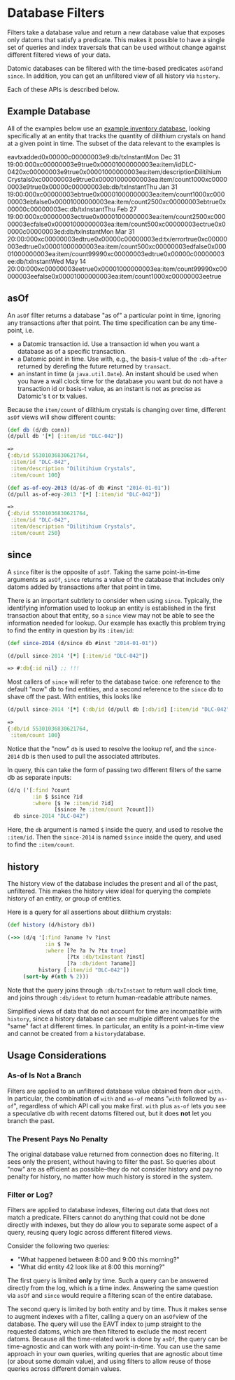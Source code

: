 Database Filters
================

Filters take a database value and return a new database value that exposes only datoms that satisfy a predicate. This makes it possible to have a single set of queries and index traversals that can be used without change against different filtered views of your data.

Datomic databases can be filtered with the time-based predicates `asOf`and `since`. In addition, you can get an unfiltered view of all history via `history`.

Each of these APIs is described below.

Example Database
----------------

All of the examples below use an [example inventory database](https://github.com/cognitect-labs/day-of-datomic-cloud/blob/master/tutorial/filters.clj), looking specifically at an entity that tracks the quantity of dilithium crystals on hand at a given point in time. The subset of the data relevant to the examples is

eavtxadded0x00000c00000003e9:db/txInstantMon Dec 31 19:00:000xc00000003e9true0x00001000000003ea:item/idDLC-0420xc00000003e9true0x00001000000003ea:item/descriptionDilitihium Crystals0xc00000003e9true0x00001000000003ea:item/count1000xc00000003e9true0x00000c00000003eb:db/txInstantThu Jan 31 19:00:000xc00000003ebtrue0x00001000000003ea:item/count1000xc00000003ebfalse0x00001000000003ea:item/count2500xc00000003ebtrue0x00000c00000003ec:db/txInstantThu Feb 27 19:00:000xc00000003ectrue0x00001000000003ea:item/count2500xc00000003ecfalse0x00001000000003ea:item/count500xc00000003ectrue0x00000c00000003ed:db/txInstantMon Mar 31 20:00:000xc00000003edtrue0x00000c00000003ed:tx/errortrue0xc00000003edtrue0x00001000000003ea:item/count500xc00000003edfalse0x00001000000003ea:item/count99990xc00000003edtrue0x00000c00000003ee:db/txInstantWed May 14 20:00:000xc00000003eetrue0x00001000000003ea:item/count99990xc00000003eefalse0x00001000000003ea:item/count1000xc00000003eetrue



asOf
----

An `asOf` filter returns a database "as of" a particular point in time, ignoring any transactions after that point. The time specification can be any time-point, i.e.

- a Datomic transaction id. Use a transaction id when you want a database as of a specific transaction.
- a Datomic point in time. Use with, e.g., the basis-t value of the `:db-after` returned by derefing the future returned by `transact`.
- an instant in time (a `java.util.Date`). An instant should be used when you have a wall clock time for the database you want but do not have a transaction id or basis-t value, as an instant is not as precise as Datomic's t or tx values.

Because the `item/count` of dilithium crystals is changing over time, different `asOf` views will show different counts:

```clojure
(def db (d/db conn))
(d/pull db '[*] [:item/id "DLC-042"])
```



```clojure
=>
{:db/id 55301036830621764, 
 :item/id "DLC-042", 
 :item/description "Dilitihium Crystals", 
 :item/count 100}

```



```clojure
(def as-of-eoy-2013 (d/as-of db #inst "2014-01-01"))
(d/pull as-of-eoy-2013 '[*] [:item/id "DLC-042"])
```



```clojure
=>
{:db/id 55301036830621764, 
 :item/id "DLC-042", 
 :item/description "Dilitihium Crystals", 
 :item/count 250}
```







since
-----

A `since` filter is the opposite of `asOf`. Taking the same point-in-time arguments as `asOf`, `since` returns a value of the database that includes only datoms added by transactions after that point in time.

There is an important subtlety to consider when using `since`. Typically, the identifying information used to lookup an entity is established in the first transaction about that entity, so a `since` view may not be able to see the information needed for lookup. Our example has exactly this problem trying to find the entity in question by its `:item/id`:

```clojure
(def since-2014 (d/since db #inst "2014-01-01"))

(d/pull since-2014 '[*] [:item/id "DLC-042"])
```



```clojure
=> #:db{:id nil} ;; !!!
```



Most callers of `since` will refer to the database twice: one reference to the default "now" db to find entities, and a second reference to the `since` db to shave off the past. With entities, this looks like

```clojure
(d/pull since-2014 '[*] (:db/id (d/pull db [:db/id] [:item/id "DLC-042"])))
```



```clojure
=>
{:db/id 55301036830621764, 
 :item/count 100}
```



Notice that the "now" `db` is used to resolve the lookup ref, and the `since-2014` db is then used to pull the associated attributes.

In query, this can take the form of passing two different filters of the same db as separate inputs:

```clojure
(d/q ('[:find ?count 
        :in $ $since ?id 
        :where [$ ?e :item/id ?id] 
               [$since ?e :item/count ?count]]) 
  db since-2014 "DLC-042")
```



Here, the `db` argument is named `$` inside the query, and used to resolve the `:item/id`. Then the `since-2014` is named `$since` inside the query, and used to find the `:item/count`.





history
-------

The history view of the database includes the present and all of the past, unfiltered. This makes the history view ideal for querying the complete history of an entity, or group of entities.

Here is a query for all assertions about dilithium crystals:

```clojure
(def history (d/history db))

(->> (d/q '[:find ?aname ?v ?inst
            :in $ ?e
            :where [?e ?a ?v ?tx true]
                   [?tx :db/txInstant ?inst]
                   [?a :db/ident ?aname]]
          history [:item/id "DLC-042"])
     (sort-by #(nth % 2)))
```



Note that the query joins through `:db/txInstant` to return wall clock time, and joins through `:db/ident` to return human-readable attribute names.

Simplified views of data that do not account for time are incompatible with `history`, since a history database can see multiple different values for the "same" fact at different times. In particular, an entity is a point-in-time view and cannot be created from a `history`database.





Usage Considerations
--------------------



### As-of Is Not a Branch

Filters are applied to an unfiltered database value obtained from `db`or `with`. In particular, the combination of `with` and `as-of` means "`with` followed by `as-of`", regardless of which API call you make first. `with` plus `as-of` lets you see a speculative db with recent datoms filtered out, but it does **not** let you branch the past.





### The Present Pays No Penalty

The original database value returned from connection does no filtering. It sees only the present, without having to filter the past. So queries about "now" are as efficient as possible–they do not consider history and pay no penalty for history, no matter how much history is stored in the system.





### Filter or Log?

Filters are applied to database indexes, filtering out data that does not match a predicate. Filters cannot do anything that could not be done directly with indexes, but they do allow you to separate some aspect of a query, reusing query logic across different filtered views.

Consider the following two queries:

- "What happened between 8:00 and 9:00 this morning?"
- "What did entity 42 look like at 8:00 this morning?"

The first query is limited **only** by time. Such a query can be answered directly from the log, which is a time index. Answering the same question via `asOf` and `since` would require a filtering scan of the entire database.

The second query is limited by both entity and by time. Thus it makes sense to augment indexes with a filter, calling a query on an `asOf`view of the database. The query will use the EAVT index to jump straight to the requested datoms, which are then filtered to exclude the most recent datoms. Because all the time-related work is done by `asOf`, the query can be time-agnostic and can work with any point-in-time. You can use the same approach in your own queries, writing queries that are agnostic about time (or about some domain value), and using filters to allow reuse of those queries across different domain values.